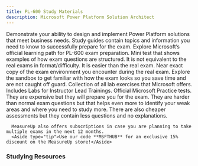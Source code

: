 ```yaml
---
title: PL-600 Study Materials
description: Microsoft Power Platform Solution Architect
---
```



<LinkCard title="Explore additional resources below!" href="#studying-resources" />

<Card title="Get Started" icon="star">
  <LinkCard title="Exam PL-600: Microsoft Power Platform Solution Architect" href="https://learn.microsoft.com/credentials/certifications/power-platform-solution-architect-expert/?WT.mc_id=studentamb_165290" target="_blank"/>
  Demonstrate your ability to design and implement Power Platform solutions that meet business needs.
  <LinkCard title="PL-600 Study Guide" href="https://learn.microsoft.com/credentials/certifications/resources/study-guides/pl-600?WT.mc_id=studentamb_165290" target="_blank"/>
  Study guides contain topics and information you need to know to successfully prepare for the exam.
  <LinkCard title="Microsoft Learn" href="https://learn.microsoft.com/training/courses/pl-600t00?WT.mc_id=studentamb_165290" target="_blank"/>
  Explore Microsoft’s official learning path for PL-600 exam preparation.
  <LinkCard title="Practice Assessment" href="https://learn.microsoft.com/credentials/certifications/exams/pl-600/practice/assessment?assessment-type=practice&assessmentId=73&WT.mc_id=studentamb_165290" target="_blank"/>
      Mini test that shows examples of how exam questions are structured. It is not equivalent to the real exams in format/difficulty. It is easier than the real exam.
  <LinkCard title="Exam Sandbox" href="https://aka.ms/examdemo" target="_blank"/>
  Near exact copy of the exam environment you encounter during the real exam. Explore the sandbox to get familiar with how the exam looks so you save time and are not caught off guard.
  <LinkCard title="Exam Labs" href="https://certs.msfthub.wiki/labs/power/pl-600" target="_blank"/>
      Collection of all lab exercises that Microsoft offers. Includes Labs for Instructor Lead Trainings.
  </Card>

<Card title="MeasureUp Practice Tests" icon="open-book">
<CardGrid>
  <LinkCard title="MeasureUp Assessment" href="https://www.measureup.com/assessment-pl-600-microsoft-power-platform-solution-architect.html#u44" target="_blank"/>
  <LinkCard title="MeasureUp Practice Test" href="https://www.measureup.com/microsoft-practice-test-pl-600-microsoft-power-platform-solution-architect.html#u44" target="_blank"/>
</CardGrid>
  <LinkCard title="MeasureUp Subscriptions" href="https://www.measureup.com/subscription-plans-for-individuals#u44" target="_blank"/>
      Official Microsoft Practice tests. They are expensive but they will prepare you for the exam. They are harder than normal exam questions but that helps 
      even more to identify your weak areas and where you need to study more. There are also cheaper assessments but they contain less questions and no explanations.

      MeasureUp also offers subscriptions in case you are planning to take multiple exams in the next 12 months. 
      <Aside type="tip">Use our code **MSFTHUB** for an exclusive 15% discount on the MeasureUp store!</Aside>
</Card>

### Studying Resources

<Tabs>
  <TabItem label="Text">
    <CardGrid>
      <LinkCard title="Microsoft Learn" href="https://learn.microsoft.com/training/courses/pl-600?WT.mc_id=studentamb_165290" target="_blank"/>
    </CardGrid>
  </TabItem>
  <TabItem label="Videos">
    <CardGrid>
    </CardGrid>
  </TabItem>
  <TabItem label="Tests">
    <CardGrid>
      <LinkCard title="Microsoft Learn Practice Assessment" href="https://learn.microsoft.com/credentials/certifications/exams/pl-600/practice/assessment?assessment-type=practice&assessmentId=73&WT.mc_id=studentamb_165290" target="_blank"/>
      <LinkCard title="MeasureUp Practice Tests" href="https://www.measureup.com/microsoft-practice-test-pl-600-microsoft-power-platform-solution-architect.html#u44" target="_blank"/>
      <LinkCard title="MeasureUp Assessment" href="https://www.measureup.com/assessment-pl-600-microsoft-power-platform-solution-architect.html#u44" target="_blank"/>
      <LinkCard title="Whizlab Practice Tests" href="https://www.whizlabs.com/microsoft-power-platform-solution-architect-pl600/" target="_blank"/>
    </CardGrid>
  </TabItem>
  <TabItem label="Paid">
    <CardGrid>
    </CardGrid>
  </TabItem>
  <TabItem label="Misc">
    <CardGrid>
    </CardGrid>
  </TabItem>
</Tabs>
